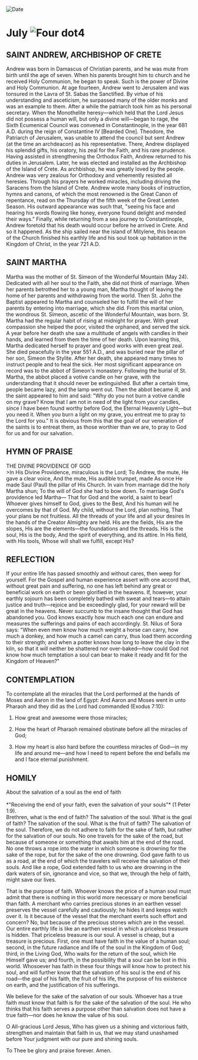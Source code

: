 
<RunningHead />
<Image src="/title-imprint.png" height={68} width={50} alt="Date" className="title-imprint"/>

# <div id="date">July <Image className="four-dot" src="/four-dot.png" height={15} width={15} alt="Four dot" />4</div>

## SAINT ANDREW, ARCHBISHOP OF CRETE

Andrew was born in Damascus of Christian parents, and he was mute from birth until the age of seven. When his parents brought him to church and he received Holy Communion, he began to speak. Such is the power of Divine and Holy Communion. At age fourteen, Andrew went to Jerusalem and was tonsured in the Lavra of St. Sabas the Sanctified. By virtue of his understanding and asceticism, he surpassed many of the older monks and was an example to them. After a while the patriarch took him as his personal secretary. When the Monothelite heresy—which held that the Lord Jesus did not possess a human will, but only a divine will—began to rage, the Sixth Ecumenical Council was convened in Constantinople, in the year 681 A.D. during the reign of Constantine IV [Bearded One]. Theodore, the Patriarch of Jerusalem, was unable to attend the council but sent Andrew (at the time an archdeacon) as his representative. There, Andrew displayed his splendid gifts, his oratory, his zeal for the Faith, and his rare prudence. Having assisted in strengthening the Orthodox Faith, Andrew returned to his duties in Jerusalem. Later, he was elected and installed as the Archbishop of the Island of Crete. As archbishop, he was greatly loved by the people. Andrew was very zealous for Orthodoxy and vehemently resisted all heresies. Through his prayers he worked miracles, including driving the Saracens from the Island of Crete. Andrew wrote many books of instruction, hymns and canons, of which the most renowned is the Great Canon of repentance, read on the Thursday of the fifth week of the Great Lenten Season. His outward appearance was such that, "seeing his face and hearing his words flowing like honey, everyone found delight and mended their ways." Finally, while returning from a sea journey to Constantinople, Andrew foretold that his death would occur before he arrived in Crete. And so it happened. As the ship sailed near the island of Mitylene, this beacon of the Church finished his earthly life and his soul took up habitation in the Kingdom of Christ, in the year 721 A.D.

## SAINT MARTHA

Martha was the mother of St. Simeon of the Wonderful Mountain (May 24). Dedicated with all her soul to the Faith, she did not think of marriage. When her parents betrothed her to a young man, Martha thought of leaving the home of her parents and withdrawing from the world. Then St. John the Baptist appeared to Martha and counseled her to fulfill the will of her parents by entering into marriage, which she did. From this marital union, the wondrous St. Simeon, ascetic of the Wonderful Mountain, was born. St. Martha had the regular habit of rising at midnight for prayer. With great compassion she helped the poor, visited the orphaned, and served the sick. A year before her death she saw a multitude of angels with candles in their hands, and learned from them the time of her death. Upon learning this, Martha dedicated herself to prayer and good works with even great zeal. She died peacefully in the year 551 A.D., and was buried near the pillar of her son, Simeon the Stylite. After her death, she appeared many times to instruct people and to heal the sick. Her most significant appearance on record was to the abbot of Simeon's monastery. Following the burial of St. Martha, the abbot placed a votive candle on her grave, with the understanding that it should never be extinguished. But after a certain time, people became lazy, and the lamp went out. Then the abbot became ill, and the saint appeared to him and said: "Why do you not burn a votive candle on my grave? Know that I am not in need of the light from your candles, since I have been found worthy before God, the Eternal Heavenly Light—but you need it. When you burn a light on my grave, you entreat me to pray to the Lord for you." It is obvious from this that the goal of our veneration of the saints is to entreat them, as those worthier than we are, to pray to God for us and for our salvation.


## HYMN OF PRAISE
<div style={{textAlign:'center', color:'crimson', fontWeight:'bold'}}>
THE DIVINE PROVIDENCE OF GOD
</div>
>In His Divine Providence, miraculous is the Lord;  
To Andrew, the mute, He gave a clear voice,  
And the mute, His audible trumpet, made  
As once He made Saul (Paul) the pillar of His Church.  
In vain from marriage did the holy Martha shun;  
To the will of God she had to bow down.  
To marriage God's providence led Martha—  
That for God and the world, a saint to bear!  
Whoever gives himself to God, gives to the Best,  
And his human will he overcomes by that of God.  
My child, without the Lord, plan nothing,  
That your plans be not fruitless.  
All the threads of your life and all your desires  
In the hands of the Creator Almighty are held.  
His are the fields, His are the slopes,  
His are the elements—the foundations and the threads.  
His is the soul, His is the body,  
And the spirit of everything, and its attire.  
In His field, with His tools,  
Whose will shall we fulfill, except His?  


## REFLECTION

If your entire life has passed smoothly and without cares, then weep for yourself. For the Gospel and human experience assert with one accord that, without great pain and suffering, no one has left behind any great or beneficial work on earth or been glorified in the heavens. If, however, your earthly sojourn has been completely bathed with sweat and tears—to attain justice and truth—rejoice and be exceedingly glad, for your reward will be great in the heavens. Never succumb to the insane thought that God has abandoned you. God knows exactly how much each one can endure and measures the sufferings and pains of each accordingly. St. Nilus of Sora says: "When even men know how much weight a horse can carry, how much a donkey, and how much a camel can carry, thus load them according to their strength; and when a potter knows how long to leave the clay in the kiln, so that it will neither be shattered nor over-baked—how could God not know how much temptation a soul can bear to make it ready and fit for the Kingdom of Heaven?"


## CONTEMPLATION

To contemplate all the miracles that the Lord performed at the hands of Moses and Aaron in the land of Egypt: And Aaron and Moses went in unto Pharaoh and they did as the Lord had commanded (Exodus 7:10):

1. How great and awesome were those miracles;

2. How the heart of Pharaoh remained obstinate before all the miracles of God;

3. How my heart is also hard before the countless miracles of God—in my life and around me—and how I need to repent before the end befalls me and I face eternal punishment.


## HOMILY
<div style={{textAlign:'center', color:'crimson', fontWeight:'bold'}}>
About the salvation of a soul as the end of faith
</div>
<br />
<div style={{textAlign:'right'}}>
*"Receiving the end of your faith, even the salvation of your souls"* (1 Peter 1:9).
</div>
Brethren, what is the end of faith? The salvation of the soul. What is the goal of faith? The salvation of the soul. What is the fruit of faith? The salvation of the soul. Therefore, we do not adhere to faith for the sake of faith, but rather for the salvation of our souls. No one travels for the sake of the road, but because of someone or something that awaits him at the end of the road. No one throws a rope into the water in which someone is drowning for the sake of the rope, but for the sake of the one drowning. God gave faith to us as a road, at the end of which the travelers will receive the salvation of their souls. And like a rope, God extended faith to us who are drowning in the dark waters of sin, ignorance and vice, so that we, through the help of faith, might save our lives.

That is the purpose of faith. Whoever knows the price of a human soul must admit that there is nothing in this world more necessary or more beneficial than faith. A merchant who carries precious stones in an earthen vessel preserves the vessel carefully and cautiously; he hides it and keeps watch over it. Is it because of the vessel that the merchant exerts such effort and concern? No, but because of the precious stones which are in the vessel. Our entire earthly life is like an earthen vessel in which a priceless treasure is hidden. That priceless treasure is our soul. A vessel is cheap, but a treasure is precious. First, one must have faith in the value of a human soul; second, in the future radiance and life of the soul in the Kingdom of God; third, in the Living God, Who waits for the return of the soul, which He Himself gave us; and fourth, in the possibility that a soul can be lost in this world. Whosoever has faith in these four things will know how to protect his soul, and will further know that the salvation of his soul is the end of his road—the goal of his faith, the fruit of his life, the purpose of his existence on earth, and the justification of his sufferings.

We believe for the sake of the salvation of our souls. Whoever has a true faith must know that faith is for the sake of the salvation of the soul. He who thinks that his faith serves a purpose other than salvation does not have a true faith—nor does he know the value of his soul.

O All-gracious Lord Jesus, Who has given us a shining and victorious faith, strengthen and maintain that faith in us, that we may stand unashamed before Your judgment with our pure and shining souls.

To Thee be glory and praise forever. Amen.